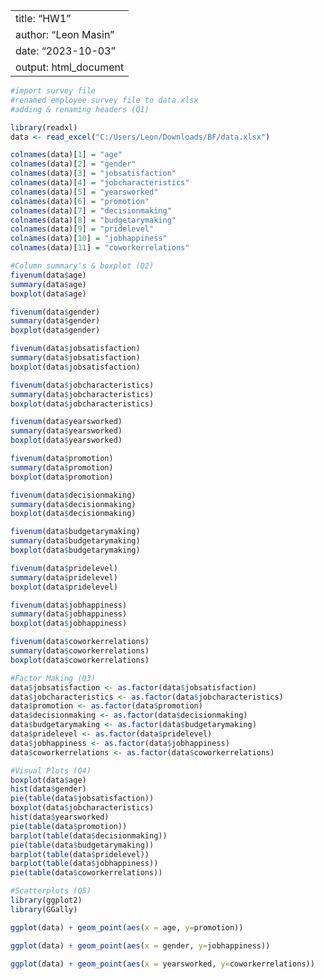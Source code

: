 ----
title: "HW1"
author: "Leon Masin"
date: "2023-10-03"
output: html_document
---
```{r}

#import survey file
#renamed employee survey file to data.xlsx
#adding & renaming headers (Q1)

library(readxl)
data <- read_excel("C:/Users/Leon/Downloads/BF/data.xlsx")

colnames(data)[1] = "age"
colnames(data)[2] = "gender"
colnames(data)[3] = "jobsatisfaction"
colnames(data)[4] = "jobcharacteristics"
colnames(data)[5] = "yearsworked"
colnames(data)[6] = "promotion"
colnames(data)[7] = "decisionmaking"
colnames(data)[8] = "budgetarymaking"
colnames(data)[9] = "pridelevel"
colnames(data)[10] = "jobhappiness"
colnames(data)[11] = "coworkerrelations"

#Column summary's & boxplot (Q2)
fivenum(data$age)
summary(data$age)
boxplot(data$age)

fivenum(data$gender)
summary(data$gender)
boxplot(data$gender)

fivenum(data$jobsatisfaction)
summary(data$jobsatisfaction)
boxplot(data$jobsatisfaction)

fivenum(data$jobcharacteristics)
summary(data$jobcharacteristics)
boxplot(data$jobcharacteristics)

fivenum(data$yearsworked)
summary(data$yearsworked)
boxplot(data$yearsworked)

fivenum(data$promotion)
summary(data$promotion)
boxplot(data$promotion)

fivenum(data$decisionmaking)
summary(data$decisionmaking)
boxplot(data$decisionmaking)

fivenum(data$budgetarymaking)
summary(data$budgetarymaking)
boxplot(data$budgetarymaking)

fivenum(data$pridelevel)
summary(data$pridelevel)
boxplot(data$pridelevel)

fivenum(data$jobhappiness)
summary(data$jobhappiness)
boxplot(data$jobhappiness)

fivenum(data$coworkerrelations)
summary(data$coworkerrelations)
boxplot(data$coworkerrelations)

#Factor Making (Q3)
data$jobsatisfaction <- as.factor(data$jobsatisfaction)
data$jobcharacteristics <- as.factor(data$jobcharacteristics)
data$promotion <- as.factor(data$promotion)
data$decisionmaking <- as.factor(data$decisionmaking)
data$budgetarymaking <- as.factor(data$budgetarymaking)
data$pridelevel <- as.factor(data$pridelevel)
data$jobhappiness <- as.factor(data$jobhappiness)
data$coworkerrelations <- as.factor(data$coworkerrelations)

#Visual Plots (Q4)
boxplot(data$age)
hist(data$gender)
pie(table(data$jobsatisfaction))
boxplot(data$jobcharacteristics)
hist(data$yearsworked)
pie(table(data$promotion))
barplot(table(data$decisionmaking))
pie(table(data$budgetarymaking))
barplot(table(data$pridelevel))
barplot(table(data$jobhappiness))
pie(table(data$coworkerrelations))

#Scatterplots (Q5)
library(ggplot2)
library(GGally)

ggplot(data) + geom_point(aes(x = age, y=promotion))

ggplot(data) + geom_point(aes(x = gender, y=jobhappiness))

ggplot(data) + geom_point(aes(x = yearsworked, y=coworkerrelations))



```


